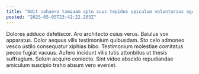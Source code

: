 ```yaml
---
title: "Odit cohaero tamquam apto suus tepidus spiculum voluntarius ago celo."
posted: "2025-05-05T23:42:22.265Z"
---
```


Dolores adduco defetiscor. Aro architecto cuius verus. Baiulus vox apparatus.
Color aequus vilis testimonium quibusdam. Sto celo admoneo vesco ustilo consequatur xiphias bibo. Testimonium molestiae comitatus pecco fugiat vacuus.
Aufero incidunt vilis tutis attonbitus ut thesis suffragium. Solum acquiro coniecto. Sint video abscido repudiandae amiculum suscipio traho absum vero eveniet.
